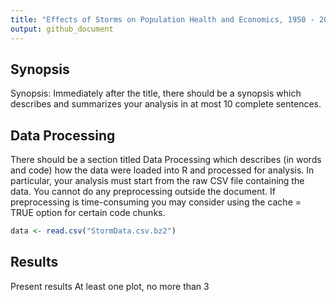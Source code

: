 ```yaml
---
title: "Effects of Storms on Population Health and Economics, 1950 - 2011"
output: github_document
---
```


## Synopsis

Synopsis: Immediately after the title, there should be a synopsis which describes and summarizes your analysis in at most 10 complete sentences.

## Data Processing

There should be a section titled Data Processing which describes (in words and code) how the data were loaded into R and processed for analysis. In particular, your analysis must start from the raw CSV file containing the data. You cannot do any preprocessing outside the document. If preprocessing is time-consuming you may consider using the cache = TRUE option for certain code chunks.

```r
data <- read.csv("StormData.csv.bz2")
```

## Results

Present results
At least one plot, no more than 3
